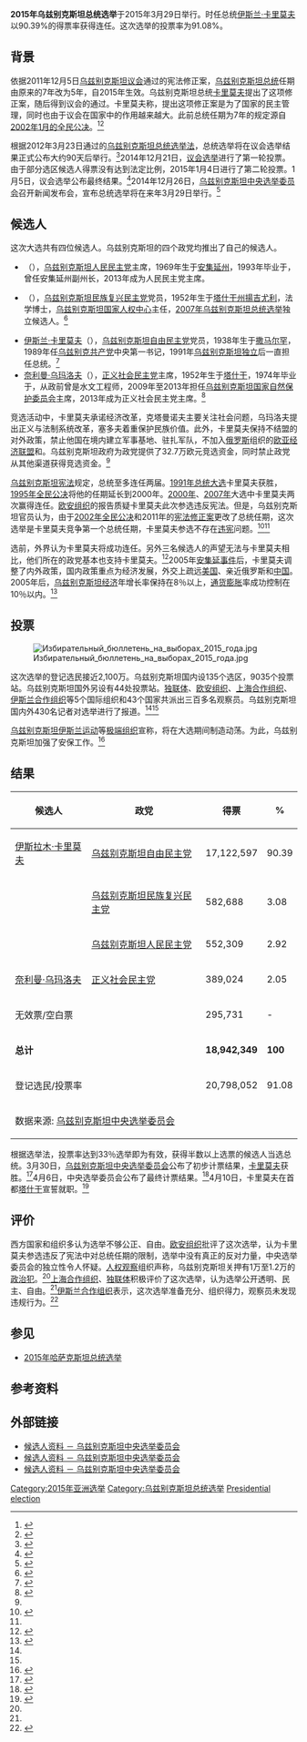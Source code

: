 {{NoteTA|G1=Toponym}}
{{Infobox Election
| election_name      = 2015年乌兹别克斯坦总统选举
| country            = 乌兹别克斯坦
| type               = presidential
| ongoing            = no
| previous_election  = 2007年乌兹别克斯坦总统选举
| previous_year      = 2007
| next_election      = 2016年乌兹别克斯坦总统选举
| next_year          = 2016
| election_date      = 2015年3月29日
| image1             = [[Image:Islam_karimov_cropped.jpg|150px]]
| nominee1           = [[伊斯兰·卡里莫夫|伊斯兰·卡里莫夫]]
| party1             = [[乌兹别克斯坦自由民主党|乌兹别克斯坦自由民主党]]
| popular_vote1      = 17,122,597
| percentage1        = 90.39 %
| image2             =[[Image:Akmal_Saidov_(cropped).jpg|150px]]
| nominee2           = {{link-ru|阿克马勒·塞多夫|Саидов, Акмаль Холматович}}
| party2             = [[乌兹别克斯坦民族复兴民主党|乌兹别克斯坦民族复兴民主党]]
| popular_vote2      =  582,688
| percentage2        = 3.08 %
|map_image          = 
|map_size           = 
|map_caption        = 
| title              = 总统
| before_election    = 伊斯兰·卡里莫夫
| before_party       = 乌兹别克斯坦自由民主党
| after_election     = 伊斯兰·卡里莫夫
| after_party        = 乌兹别克斯坦自由民主党
}}
{{Politics of Uzbekistan}}
'''2015年乌兹别克斯坦总统选举'''于2015年3月29日举行。时任总统[[伊斯兰·卡里莫夫|伊斯兰·卡里莫夫]]以90.39%的得票率获得连任。这次选举的投票率为91.08%。

== 背景 ==
依据2011年12月5日[[乌兹别克斯坦议会|乌兹别克斯坦议会]]通过的宪法修正案，[[乌兹别克斯坦总统|乌兹别克斯坦总统]]任期由原来的7年改为5年，自2015年生效。乌兹别克斯坦总统[[卡里莫夫|卡里莫夫]]提出了这项修正案，随后得到议会的通过。卡里莫夫称，提出这项修正案是为了国家的民主管理，同时也由于议会在国家中的作用越来越大。此前总统任期为7年的规定源自[[2002年乌兹别克斯坦宪法公投|2002年1月的全民公决]]。<ref>{{cite news|title=乌兹别克斯坦将总统任期从7年缩短至5年|url=http://news.qq.com/a/20111205/001670.htm|accessdate=2016-04-17|agency=新华网|date=2011-12-05|archive-date=2016-06-30|archive-url=https://web.archive.org/web/20160630210546/http://news.qq.com/a/20111205/001670.htm|dead-url=no}}</ref><ref name="cbyhxj">{{cite news|title=乌兹别克斯坦筹备议会选举|url=http://news.163.com/14/1022/09/A95CUNCB00014AED.html|accessdate=2016-04-17|agency=东方早报|date=2014-10-22|archive-date=2016-04-26|archive-url=https://web.archive.org/web/20160426014440/http://news.163.com/14/1022/09/A95CUNCB00014AED.html|dead-url=no}}</ref>

根据2012年3月23日通过的[[乌兹别克斯坦总统选举法|乌兹别克斯坦总统选举法]]，总统选举将在议会选举结果正式公布大约90天后举行。<ref name="trt">{{cite news|title=欧亚热点67：乌兹别克总统选举|url=http://www.trt.net.tr/chinese/shi-shi-zhuan-lan/2015/04/10/ou-ya-re-dian-67-wu-zi-bie-ke-zong-tong-xuan-ju-233030|accessdate=2016-04-17|agency=土耳其广播电视总台|date=2015-04-10|archive-date=2016-07-16|archive-url=https://web.archive.org/web/20160716064838/http://www.trt.net.tr/chinese/shi-shi-zhuan-lan/2015/04/10/ou-ya-re-dian-67-wu-zi-bie-ke-zong-tong-xuan-ju-233030|dead-url=no}}</ref>2014年12月21日，[[2014年至2015年乌兹别克斯坦立法选举|议会选举]]进行了第一轮投票。由于部分选区候选人得票没有达到法定比例，2015年1月4日进行了第二轮投票。1月5日，议会选举公布最终结果。<ref>{{cite news|title=乌兹别克斯坦最高会议立法院选举最终结果揭晓|url=http://news.xinhuanet.com/world/2015-01/05/c_1113885685.htm|accessdate=2016-04-17|agency=新华网|date=2015-01-05|archive-date=2017-03-05|archive-url=https://web.archive.org/web/20170305191816/http://news.xinhuanet.com/world/2015-01/05/c_1113885685.htm|dead-url=no}}</ref>2014年12月26日，[[乌兹别克斯坦中央选举委员会|乌兹别克斯坦中央选举委员会]]召开新闻发布会，宣布总统选举将在来年3月29日举行。<ref>{{cite news|url=http://www.chinadaily.com.cn/micro-reading/fortune/2014-12-26/content_12950056.html|agency=中国经济网|title=乌兹别克斯坦宣布2015年3月29日举行总统大选|date=2014-12-26|accessdate=2016-04-17|archive-url=https://web.archive.org/web/20170306024331/http://www.chinadaily.com.cn/micro-reading/fortune/2014-12-26/content_12950056.html|archive-date=2017-03-06|dead-url=yes}}</ref>

== 候选人 ==
这次大选共有四位候选人。乌兹别克斯坦的四个政党均推出了自己的候选人。
*{{link-ru|哈塔姆江·克塔曼诺夫|Кетмонов, Хотамжон Абдурахмонович}}（{{lang|uz|Hotamjon Abdurahmonovich Ketmonov}}），[[乌兹别克斯坦人民民主党|乌兹别克斯坦人民民主党]]主席，1969年生于[[安集延州|安集延州]]，1993年毕业于{{link-uz|安集延语言师范学院|Andijon tillar pedagogika instituti}}，曾任安集延州副州长，2013年成为人民民主党主席。
*{{link-ru|阿克马勒·塞多夫|Саидов, Акмаль Холматович}}（{{lang|uz|Akmal Xolmatovich Saidov}}），[[乌兹别克斯坦民族复兴民主党|乌兹别克斯坦民族复兴民主党]]党员，1952年生于[[塔什干州|塔什干州]][[揚吉尤利|揚吉尤利]]，{{le|乌兹别克斯坦民族大学|National University of Uzbekistan|塔什干国立大学}}法学博士，[[乌兹别克斯坦国家人权中心|乌兹别克斯坦国家人权中心]]主任，[[2007年乌兹别克斯坦总统选举|2007年乌兹别克斯坦总统选举]]独立候选人。<ref>{{cite web|title=Biography of the candidate for the President of the Republic of Uzbekistan Akmal Saidov Kholmatovich|url=http://elections.uz/en/events/candidates/4565/|website=Central election commission of the Republic of Uzbekistan|accessdate=2016-04-17|archive-url=https://web.archive.org/web/20160507203324/http://elections.uz/en/events/candidates/4565/|archive-date=2016-05-07|dead-url=yes}}</ref>
*[[伊斯兰·卡里莫夫|伊斯兰·卡里莫夫]]（{{lang|uz|Islom Abdug’aniyevich Karimov}}），[[乌兹别克斯坦自由民主党|乌兹别克斯坦自由民主党]]党员，1938年生于[[撒马尔罕|撒马尔罕]]，1989年任[[乌兹别克共产党|乌兹别克共产党]]中央第一书记，1991年[[乌兹别克斯坦独立|乌兹别克斯坦独立]]后一直担任总统。<ref>{{cite news|title=上合组织中亚四总统|url=http://paper.people.com.cn/hqrw/html/2012-06/16/content_1076377.htm|accessdate=2016-04-17|agency=环球人物|date=2012-06-16|archive-date=2016-04-27|archive-url=https://web.archive.org/web/20160427050553/http://paper.people.com.cn/hqrw/html/2012-06/16/content_1076377.htm|dead-url=yes}}</ref>
*[[奈利曼·乌玛洛夫|奈利曼·乌玛洛夫]]（{{lang|uz|Narimon Majitovich Umarov}}），[[正义社会民主党|正义社会民主党]]主席，1952年生于[[塔什干|塔什干]]，1974年毕业于{{le|塔什干国立工业大学|Tashkent State Technical University|塔什干工业学院}}，从政前曾是水文工程师，2009年至2013年担任[[乌兹别克斯坦国家自然保护委员会|乌兹别克斯坦国家自然保护委员会]]主席，2013年成为正义社会民主党主席。<ref>{{cite web|title=Biography of the candidate for the President of the Republic of Uzbekistan Nariman Madjitovich Umarov|url=http://elections.uz/en/events/candidates/4567/|website=Central election commission of the Republic of Uzbekistan|accessdate=2016-04-17|archive-url=https://web.archive.org/web/20160318234541/http://elections.uz/en/events/candidates/4567/|archive-date=2016-03-18|dead-url=yes}}</ref>
竞选活动中，卡里莫夫承诺经济改革，克塔曼诺夫主要关注社会问题，乌玛洛夫提出正义与法制系统改革，塞多夫着重保护民族价值。此外，卡里莫夫保持不结盟的对外政策，禁止他国在境内建立军事基地、驻扎军队，不加入[[俄罗斯|俄罗斯]]组织的[[欧亚经济联盟|欧亚经济联盟]]和{{le|俄白哈关税同盟|Eurasian Customs Union}}。乌兹别克斯坦政府为政党提供了32.7万欧元竞选资金，同时禁止政党从其他渠道获得竞选资金。<ref name="trt" />

[[乌兹别克斯坦宪法|乌兹别克斯坦宪法]]规定，总统至多连任两届。[[1991年乌兹别克斯坦总统选举|1991年总统大选]]卡里莫夫获胜，[[1995年乌兹别克斯坦总统任期公投|1995年全民公决]]将他的任期延长到2000年。[[2000年乌兹别克斯坦总统选举|2000年]]、[[2007年乌兹别克斯坦总统选举|2007年]]大选中卡里莫夫两次赢得连任。[[欧安组织|欧安组织]]的报告质疑卡里莫夫此次参选违反宪法。但是，乌兹别克斯坦官员认为，由于[[2002年乌兹别克斯坦宪法公投|2002年全民公决]]和2011年的[[宪法修正案|宪法修正案]]更改了总统任期，这次选举是卡里莫夫竞争第一个总统任期，卡里莫夫参选不存在[[违宪|违宪]]问题。<ref name="euras">{{cite news|title=Uzbekistan's Dictator Grabs Fourth Term in Opposition-Free Poll|url=http://www.eurasianet.org/node/72781|accessdate=2016-04-17|agency=eurasianet|date=2015-03-30|archive-date=2016-03-04|archive-url=https://web.archive.org/web/20160304055658/http://www.eurasianet.org/node/72781|dead-url=no}}</ref><ref name="trt" />

选前，外界认为卡里莫夫将成功连任。另外三名候选人的声望无法与卡里莫夫相比，他们所在的政党基本也支持卡里莫夫。<ref name=reutersvu>{{cite news|title=Veteran Uzbek leader re-elected in vote OSCE brands undemocratic|url=http://www.reuters.com/article/us-uzbekistan-election-idUSKBN0MQ15A20150330|accessdate=2016-04-17|agency=Reuters|date=2015-03-30|archive-date=2016-03-21|archive-url=https://web.archive.org/web/20160321221623/http://www.reuters.com/article/us-uzbekistan-election-idUSKBN0MQ15A20150330|dead-url=no}}</ref>2005年[[安集延事件|安集延事件]]后，卡里莫夫调整了内外政策，国内政策重点为经济发展，外交上疏远[[美国|美国]]、亲近俄罗斯和[[中国|中国]]。2005年后，[[乌兹别克斯坦经济|乌兹别克斯坦经济]]年增长率保持在8％以上，[[通货膨胀|通货膨胀]]率成功控制在10％以内。<ref>{{cite news|title=乌兹别克会成为“中亚的中国”吗？|url=http://www.nfcmag.com/article/5490.html|accessdate=2016-04-17|agency=南风窗|date=2015-04-14|archive-date=2015-07-03|archive-url=https://web.archive.org/web/20150703110256/http://www.nfcmag.com/article/5490.html|dead-url=no}}</ref>

== 投票 ==
[[File:Избирательный_бюллетень_на_выборах_2015_года.jpg|thumb]]

这次选举的登记选民接近2,100万。乌兹别克斯坦国内设135个选区，9035个投票站。乌兹别克斯坦国外另设有44处投票站。[[独联体|独联体]]、[[欧安组织|欧安组织]]、[[上海合作组织|上海合作组织]]、[[伊斯兰合作组织|伊斯兰合作组织]]等5个国际组织和43个国家共派出三百多名观察员。乌兹别克斯坦国内外430名记者对选举进行了报道。<ref name="zzzz" /><ref name=trt/>

[[乌兹别克斯坦伊斯兰运动|乌兹别克斯坦伊斯兰运动]]等[[极端组织|极端组织]]宣称，将在大选期间制造动荡。为此，乌兹别克斯坦加强了安保工作。<ref name="huxijin">{{cite news|title=乌兹别克斯坦大选 民众不希望发生“广场革命”|url=http://world.huanqiu.com/exclusive/2015-03/6043248.html|accessdate=2016-04-17|agency=环球时报|date=2015-03-30|archive-date=2019-02-13|archive-url=https://web.archive.org/web/20190213093805/http://world.huanqiu.com/exclusive/2015-03/6043248.html|dead-url=no}}</ref>

== 结果 ==
{| class=wikitable style=text-align:right
!候选人
!政党
!得票
!%
|-
|align=left|[[伊斯拉木·卡里莫夫|伊斯拉木·卡里莫夫]]||align=left|[[乌兹别克斯坦自由民主党|乌兹别克斯坦自由民主党]]||17,122,597||90.39
|-
|align=left|{{link-ru|阿克马勒·塞多夫|Саидов, Акмаль Холматович}}||align=left|[[乌兹别克斯坦民族复兴民主党|乌兹别克斯坦民族复兴民主党]]||582,688||3.08
|-
|align=left|{{link-ru|哈塔姆江·克塔曼诺夫|Кетмонов, Хотамжон Абдурахмонович}}||align=left|[[乌兹别克斯坦人民民主党|乌兹别克斯坦人民民主党]]||552,309||2.92
|-
|align=left|[[奈利曼·乌玛洛夫|奈利曼·乌玛洛夫]]||align=left|[[正义社会民主党|正义社会民主党]]||389,024||2.05
|-
|align=left colspan=2|无效票/空白票||295,731||-
|-
|align=left colspan=2|'''总计'''||'''18,942,349'''||'''100'''
|-
|align=left colspan=2|登记选民/投票率||20,798,052||91.08
|-
|colspan=4 align=left|数据来源: [https://web.archive.org/web/20150415132242/http://elections.uz/en/events/news/5568/ 乌兹别克斯坦中央选举委员会]
|}
根据选举法，投票率达到33％选举即为有效，获得半数以上选票的候选人当选总统。3月30日，[[乌兹别克斯坦中央选举委员会|乌兹别克斯坦中央选举委员会]]公布了初步计票结果，[[卡里莫夫|卡里莫夫]]获胜。<ref>{{cite news|title=乌兹别克斯坦现总统卡里莫夫在大选中高票获胜|url=http://news.sina.com.cn/o/2015-03-31/161031665888.shtml|accessdate=2016-04-17|agency=国际在线|date=2015-03-31|archive-date=2017-03-05|archive-url=https://web.archive.org/web/20170305005156/http://news.sina.com.cn/o/2015-03-31/161031665888.shtml|dead-url=no}}</ref>4月6日，中央选举委员会公布了最终计票结果。<ref name="zzzz">{{cite news|title=卡里莫夫再次当选乌兹别克斯坦总统|url=http://news.xinhuanet.com/world/2015-04/06/c_1114880389.htm|accessdate=2016-04-17|agency=新华网|date=2015-04-06|archive-date=2017-03-05|archive-url=https://web.archive.org/web/20170305063328/http://news.xinhuanet.com/world/2015-04/06/c_1114880389.htm|dead-url=no}}</ref>4月10日，卡里莫夫在首都[[塔什干|塔什干]]宣誓就职。<ref>{{cite news|title=卡里莫夫宣誓就任乌兹别克斯坦新一届总统|url=http://www.qhnews.com/newscenter/system/2015/04/11/011687425.shtml|accessdate=2016-04-17|agency=新华网|date=2015-04-11|archive-date=2019-02-13|archive-url=https://web.archive.org/web/20190213093805/http://www.qhnews.com/newscenter/system/2015/04/11/011687425.shtml|dead-url=no}}</ref>

== 评价 ==
西方国家和组织多认为选举不够公正、自由。[[欧安组织|欧安组织]]批评了这次选举，认为卡里莫夫参选违反了宪法中对总统任期的限制，选举中没有真正的反对力量，中央选举委员会的独立性令人怀疑。[[人权观察|人权观察]]组织声称，乌兹别克斯坦关押有1万至1.2万的[[政治犯|政治犯]]。<ref name="reutersvu" />[[上海合作组织|上海合作组织]]、[[独联体|独联体]]积极评价了这次选举，认为选举公开透明、民主、自由。<ref name="euras" />[[伊斯兰合作组织|伊斯兰合作组织]]表示，这次选举准备充分、组织得力，观察员未发现违规行为。<ref>{{cite news|url=http://elections.uz/en/events/news/5497/|title=A briefing of the observation mission of the Organization of Islamic Cooperation|date=2015-03-30|accessdate=2016-04-17|agency=Central election commission of the Republic of Uzbekistan|archive-url=https://web.archive.org/web/20151109012514/http://www.elections.uz/en/events/news/5497/|archive-date=2015-11-09|dead-url=yes}}</ref>

== 参见 ==
* [[2015年哈萨克斯坦总统选举|2015年哈萨克斯坦总统选举]]

== 参考资料 ==
{{reflist|2}}

== 外部链接 ==
* [https://web.archive.org/web/20160506203126/http://elections.uz/en/events/candidates/ 候选人资料 － 乌兹别克斯坦中央选举委员会]{{en icon}}
* [https://web.archive.org/web/20160506185638/http://elections.uz/uz/events/candidates/ 候选人资料 － 乌兹别克斯坦中央选举委员会]{{uz icon}}
* [https://web.archive.org/web/20160506201913/http://elections.uz/ru/events/candidates/ 候选人资料 － 乌兹别克斯坦中央选举委员会]{{ru icon}} 
{{Uzbekistani elections}}

[[Category:2015年亚洲选举|Category:2015年亚洲选举]]
[[Category:乌兹别克斯坦总统选举|Category:乌兹别克斯坦总统选举]]
[[Category:2015年烏茲別克|Presidential election]]